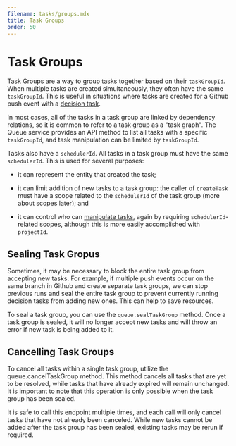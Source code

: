 ```yaml
---
filename: tasks/groups.mdx
title: Task Groups
order: 50
---
```


# Task Groups

Task Groups are a way to group tasks together based on their `taskGroupId`.
When multiple tasks are created simultaneously, they often have the same `taskGroupId`.
This is useful in situations where tasks are created for a Github
push event with a [decision task](/docs/manual/design/conventions/decision-task).

In most cases, all of the tasks in a task group are linked by dependency relations,
so it is common to refer to a task group as a "task graph".
The Queue service provides an API method to list all tasks with a specific `taskGroupId`,
and task manipulation can be limited by `taskGroupId`.

Tasks also have a `schedulerId`. All tasks in a task group must have the same
`schedulerId`. This is used for several purposes:

 * it can represent the entity that created the task;

 * it can limit addition of new tasks to a task group: the caller of
   `createTask` must have a scope related to the `schedulerId` of the task
   group (more about scopes later); and

 * it can control who can [manipulate tasks](manipulating), again by requiring
   `schedulerId`-related scopes, although this is more easily accomplished
   with `projectId`.


## Sealing Task Gropus

Sometimes, it may be necessary to block the entire task group from accepting new tasks.
For example, if multiple push events occur on the same branch in Github
and create separate task groups, we can stop previous runs and seal the entire
task group to prevent currently running decision tasks from adding new ones.
This can help to save resources.

To seal a task group, you can use the `queue.sealTaskGroup` method.
Once a task group is sealed, it will no longer accept new tasks and will throw
an error if new task is being added to it.


## Cancelling Task Groups

To cancel all tasks within a single task group, utilize the queue.cancelTaskGroup method.
This method cancels all tasks that are yet to be resolved,
while tasks that have already expired will remain unchanged.
It is important to note that this operation is only possible when the task group has been sealed.

It is safe to call this endpoint multiple times, and each call will only cancel
tasks that have not already been canceled.
While new tasks cannot be added after the task group has been sealed,
existing tasks may be rerun if required.

